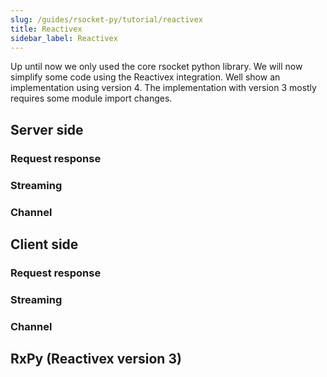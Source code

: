 ```yaml
---
slug: /guides/rsocket-py/tutorial/reactivex
title: Reactivex
sidebar_label: Reactivex
---
```


Up until now we only used the core rsocket python library. We will now simplify some code using the Reactivex integration.
Well show an implementation using version 4. The implementation with version 3 mostly requires some module import changes.

## Server side

### Request response

### Streaming

### Channel

## Client side

### Request response

### Streaming

### Channel

## RxPy (Reactivex version 3)
